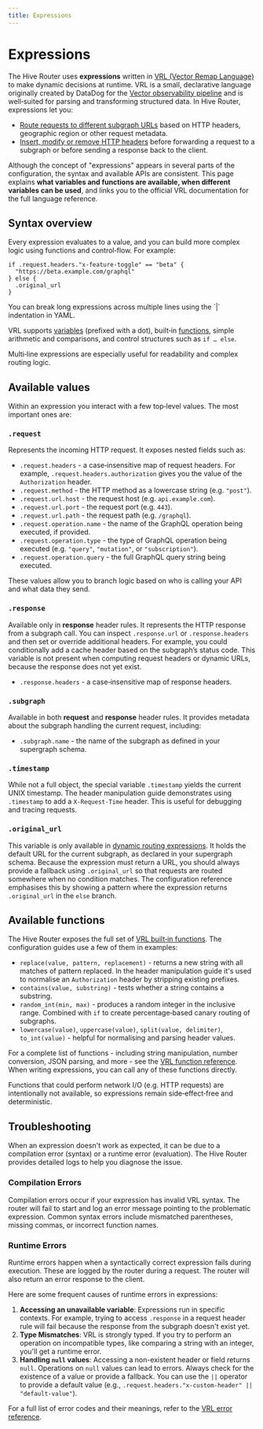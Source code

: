 ```yaml
---
title: Expressions
---
```



# Expressions

The Hive Router uses **expressions** written in
[VRL (Vector Remap Language)](https://vector.dev/docs/reference/vrl/) to make dynamic decisions at
runtime. VRL is a small, declarative language originally created by DataDog for the
[Vector observability pipeline](https://vector.dev/) and is well‑suited for parsing and transforming
structured data. In Hive Router, expressions let you:

- [Route requests to different subgraph URLs](../guides/dynamic-subgraph-routing) based on HTTP
  headers, geographic region or other request metadata.
- [Insert, modify or remove HTTP headers](../guides/header-manipulation) before forwarding a request
  to a subgraph or before sending a response back to the client.

Although the concept of "expressions" appears in several parts of the configuration, the syntax and
available APIs are consistent. This page explains **what variables and functions are available, when
different variables can be used**, and links you to the official VRL documentation for the full
language reference.

## Syntax overview

Every expression evaluates to a value, and you can build more complex logic using functions and
control‑flow. For example:

```
if .request.headers."x-feature-toggle" == "beta" {
  "https://beta.example.com/graphql"
} else {
  .original_url
}
```

<Callout type="info">
  You can break long expressions across multiple lines using the `|` indentation in YAML.
</Callout>

VRL supports [variables](#available-variables) (prefixed with a dot), built‑in
[functions](#available-functions), simple arithmetic and comparisons, and control structures such as
`if … else`.

Multi‑line expressions are especially useful for readability and complex routing logic.

## Available values

Within an expression you interact with a few top‑level values. The most important ones are:

### `.request`

Represents the incoming HTTP request. It exposes nested fields such as:

- `.request.headers` - a case‑insensitive map of request headers. For example,
  `.request.headers.authorization` gives you the value of the `Authorization` header.
- `.request.method` - the HTTP method as a lowercase string (e.g. `"post"`).
- `.request.url.host` - the request host (e.g. `api.example.com`).
- `.request.url.port` - the request port (e.g. `443`).
- `.request.url.path` - the request path (e.g. `/graphql`).
- `.request.operation.name` - the name of the GraphQL operation being executed, if provided.
- `.request.operation.type` - the type of GraphQL operation being executed (e.g. `"query"`,
  `"mutation"`, or `"subscription"`).
- `.request.operation.query` - the full GraphQL query string being executed.

These values allow you to branch logic based on who is calling your API and what data they send.

### `.response`

Available only in **response** header rules. It represents the HTTP response from a subgraph call.
You can inspect `.response.url` or `.response.headers` and then set or override additional headers.
For example, you could conditionally add a cache header based on the subgraph’s status code. This
variable is not present when computing request headers or dynamic URLs, because the response does
not yet exist.

- `.response.headers` - a case‑insensitive map of response headers.

### `.subgraph`

Available in both **request** and **response** header rules. It provides metadata about the subgraph
handling the current request, including:

- `.subgraph.name` - the name of the subgraph as defined in your supergraph schema.

### `.timestamp`

While not a full object, the special variable `.timestamp` yields the current UNIX timestamp. The
header manipulation guide demonstrates using `.timestamp` to add a `X‑Request‑Time` header. This is
useful for debugging and tracing requests.

### `.original_url`

This variable is only available in [dynamic routing expressions](./override_subgraph_urls). It holds
the default URL for the current subgraph, as declared in your supergraph schema. Because the
expression must return a URL, you should always provide a fallback using `.original_url` so that
requests are routed somewhere when no condition matches. The configuration reference emphasises this
by showing a pattern where the expression returns `.original_url` in the `else` branch.

## Available functions

The Hive Router exposes the full set of
[VRL built‑in functions](https://vector.dev/docs/reference/vrl/functions/). The configuration guides
use a few of them in examples:

- `replace(value, pattern, replacement)` - returns a new string with all matches of pattern
  replaced. In the header manipulation guide it's used to normalise an `Authorization` header by
  stripping existing prefixes.
- `contains(value, substring)` - tests whether a string contains a substring.
- `random_int(min, max)` - produces a random integer in the inclusive range. Combined with `if` to
  create percentage‑based canary routing of subgraphs.
- `lowercase(value)`, `uppercase(value)`, `split(value, delimiter)`, `to_int(value)` - helpful for
  normalising and parsing header values.

For a complete list of functions - including string manipulation, number conversion, JSON parsing,
and more - see the [VRL function reference](https://vector.dev/docs/reference/vrl/functions/). When
writing expressions, you can call any of these functions directly.

<Callout type="warning">
  Functions that could perform network I/O (e.g. HTTP requests) are intentionally not available, so
  expressions remain side‑effect‑free and deterministic.
</Callout>

## Troubleshooting

When an expression doesn't work as expected, it can be due to a compilation error (syntax) or a
runtime error (evaluation). The Hive Router provides detailed logs to help you diagnose the issue.

### Compilation Errors

Compilation errors occur if your expression has invalid VRL syntax. The router will fail to start
and log an error message pointing to the problematic expression. Common syntax errors include
mismatched parentheses, missing commas, or incorrect function names.

### Runtime Errors

Runtime errors happen when a syntactically correct expression fails during execution. These are
logged by the router during a request. The router will also return an error response to the client.

Here are some frequent causes of runtime errors in expressions:

1. **Accessing an unavailable variable**: Expressions run in specific contexts. For example, trying
   to access `.response` in a request header rule will fail because the response from the subgraph
   doesn't exist yet.
1. **Type Mismatches**: VRL is strongly typed. If you try to perform an operation on incompatible
   types, like comparing a string with an integer, you'll get a runtime error.
1. **Handling `null` values**: Accessing a non-existent header or field returns `null`. Operations
   on `null` values can lead to errors. Always check for the existence of a value or provide a
   fallback. You can use the `||` operator to provide a default value (e.g.,
   `.request.headers."x-custom-header" || "default-value"`).

For a full list of error codes and their meanings, refer to the
[VRL error reference](https://vector.dev/docs/reference/vrl/errors).
